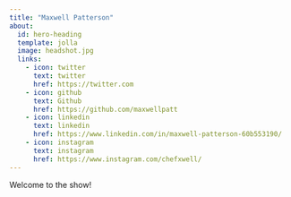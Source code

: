 ```yaml
---
title: "Maxwell Patterson"
about:
  id: hero-heading
  template: jolla
  image: headshot.jpg
  links:
    - icon: twitter
      text: twitter
      href: https://twitter.com
    - icon: github
      text: Github
      href: https://github.com/maxwellpatt
    - icon: linkedin
      text: linkedin
      href: https://www.linkedin.com/in/maxwell-patterson-60b553190/
    - icon: instagram
      text: instagram
      href: https://www.instagram.com/chefxwell/
---
```


Welcome to the show!

